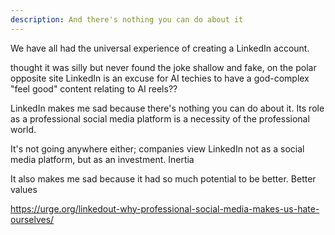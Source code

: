 ```yaml
---
description: And there's nothing you can do about it
---
```


We have all had the universal experience of creating a LinkedIn account.

thought it was silly but never found the joke
shallow and fake, on the polar opposite site LinkedIn is an excuse for AI techies to have a god-complex
"feel good" content relating to AI
reels??

LinkedIn makes me sad because there's nothing you can do about it. Its role as a professional social media platform is a necessity of the professional world.

It's not going anywhere either; companies view LinkedIn not as a social media platform, but as an investment. Inertia

It also makes me sad because it had so much potential to be better. Better values

https://urge.org/linkedout-why-professional-social-media-makes-us-hate-ourselves/
